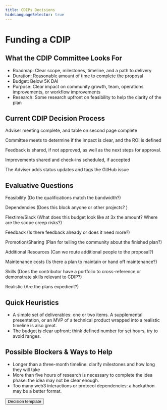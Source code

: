 ```yaml
---
title: CDIPs Decisions
hideLanguageSelector: true
---
```


# Funding a CDIP


## What the CDIP Committee Looks For

- Roadmap: Clear scope, milestones, timeline, and a path to delivery
- Duration: Reasonable amount of time to complete the proposal
- Budget: Below 5K DAI
- Purpose: Clear impact on community growth, team, operations improvements, or workflow improvements
- Research: Some research upfront on feasibility to help the clarity of the plan

## Current CDIP Decision Process

<Checklist>

Adviser meeting complete, and table on second page complete

Committee meets to determine if the impact is clear, and the ROI is defined

Feedback is shared, if not approved, as well as the next steps for approval.

Improvements shared and check-ins scheduled, if accepted

The Adviser adds status updates and tags the GitHub issue

</Checklist>

## Evaluative Questions

<Checklist>

Feasibility (Do the qualifications match the bandwidth?)

Dependencies (Does this block anyone or other projects? )

Flextime/Slack (What does this budget look like at 3x the amount? Where are the scope creep risks?)

Feedback (Is there feedback already or does it need more?)

Promotion/Sharing (Plan for telling the community about the finished plan?)

Additional Resources (Can we route additional people to the proposal?)

Maintenance costs (Is there a plan to maintain or hand off maintenance?)

Skills (Does the contributor have a portfolio to cross-reference or demonstrate skills relevant to CDIP?)

Realistic (Are the plans expedient?)

</Checklist>

## Quick Heuristics

- A simple set of deliverables: one or two items. A supplemental presentation, or an MVP of a technical product wrapped into a realistic timeline is also great.
- The budget is clear upfront; think defined number for set hours, try to avoid ranges.

## Possible Blockers & Ways to Help

- Longer than a three-month timeline: clarify milestones and how long they will take
- More than five hours of research is necessary to complete the idea phase: the idea may not be clear enough.
- Too many web3 interactions or protocol dependencies: a hackathon may be a better format.

<Button to="https://docs.google.com/document/d/1rOTi9J_X9VkWVsIfm0tkd3bwDuPscfuKYSRJFXuO0-A/edit?usp=sharing"> Decision template </Button>
